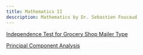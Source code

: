 ```yaml
---
title: Mathematics II
description: Mathematics by Dr. Sebastien Foucaud
---
```


[Independence Test for Grocery Shop Mailer Type](01_Chi_Square.ipynb)

[Principal Component Analysis](02_PCA.ipynb)